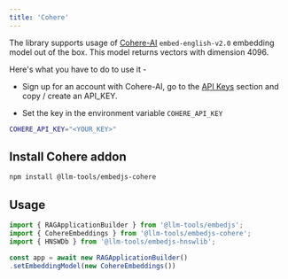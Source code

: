 ```yaml
---
title: 'Cohere'
---
```


The library supports usage of [Cohere-AI](https://cohere.com) `embed-english-v2.0` embedding model out of the box. This model returns vectors with dimension 4096.

Here's what you have to do to use it -

-   Sign up for an account with Cohere-AI, go to the [API Keys](https://dashboard.cohere.ai/api-keys) section and copy / create an API_KEY.

-   Set the key in the environment variable `COHERE_API_KEY`

```bash
COHERE_API_KEY="<YOUR_KEY>"
```

## Install Cohere addon

```bash
npm install @llm-tools/embedjs-cohere
```

## Usage

```ts
import { RAGApplicationBuilder } from '@llm-tools/embedjs';
import { CohereEmbeddings } from '@llm-tools/embedjs-cohere';
import { HNSWDb } from '@llm-tools/embedjs-hnswlib';

const app = await new RAGApplicationBuilder()
.setEmbeddingModel(new CohereEmbeddings())
```
